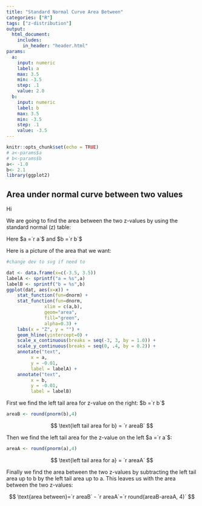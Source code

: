 ```yaml
---
title: "Standard Normal Curve Area Between"
categories: ["R"]
tags: ["z-distribution"] 
output:
  html_document:
    includes:
      in_header: "header.html"
params:
  a:
    input: numeric
    label: a 
    max: 3.5
    min: -3.5
    step: .1
    value: 2.0 
  b:
    input: numeric
    label: b
    max: 3.5
    min: -3.5
    step: .1
    value: -3.5 
---
```


```r
knitr::opts_chunk$set(echo = TRUE)
# a<-params$a
# b<-params$b
a<- -1.0
b<- 2.1
library(ggplot2)
```

## Area under normal curve between two values

Hi

We are going to find the area between the two z-values by using the standard normal (z) table:

Here $a =`r a`$ and $b =`r b`$

Here is a picture of the area that we want:

```r
#change dev to svg if need to

dat <- data.frame(x=c(-3.5, 3.5))
labelA <- sprintf("a = %s",a)
labelB <- sprintf("b = %s",b)
ggplot(dat, aes(x=x)) +
	stat_function(fun=dnorm) +   
	stat_function(fun=dnorm,     
		      xlim = c(a,b), 
		      geom="area", 
		      fill="green", 
		      alpha=0.3) +
	labs(x = "Z", y = "") +       
	geom_hline(yintercept=0) +
	scale_x_continuous(breaks = seq(-3, 3, by = 1.0)) +
	scale_y_continuous(breaks = seq(0, .4, by = 0.2)) +
	annotate("text", 
		 x = a, 
		 y = -0.01, 
		 label = labelA) +
	annotate("text", 
		 x = b, 
		 y = -0.01, 
		 label = labelB)
```

First we find the left tail area for z-value on the right: $b =`r b`$

```r
areaB <- round(pnorm(b),4)
```
$$
\text{left tail area for b} = `r areaB`
$$

Then we find the left tail area for the z-value on the left $a =`r a`$:

```r
areaA <- round(pnorm(a),4)
```
$$
\text{left tail area for a} = `r areaA`
$$

Finally we find the area between the two z-values by subtracting the left tail area up to b by the left tail area up to a. This leaves us with the area between the two z-values:

$$
\text{area between}=`r areaB` - `r areaA`=`r round(areaB-areaA, 4)`
$$
